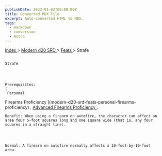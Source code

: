 ```yaml
---
publishDate: 2023-01-02T00:00:00Z
title: Converted MDX File
excerpt: Auto-converted HTML to MDX.
tags:
  - markdown
  - conversion
  - Astro
---
```


[
Index
](-index) >
[
Modern d20 SRD
](modern-d20-srd-index) >
[
Feats
](modern-d20-srd-feats-index) > Strafe

##

    Strafe




    Prerequisites:
    [
     Personal

Firearms Proficiency
](modern-d20-srd-feats-personal-firearms-proficiency)
,
[
Advanced
Firearms Proficiency
](modern-d20-srd-feats-advanced-firearms-proficiency)
.

    Benefit: When using a firearm on autofire, the character can affect an area four 5-foot squares long and one square wide (that is, any four squares in a straight line).




    Normal: A firearm on autofire normally affects a 10-foot-by-10-foot area.

